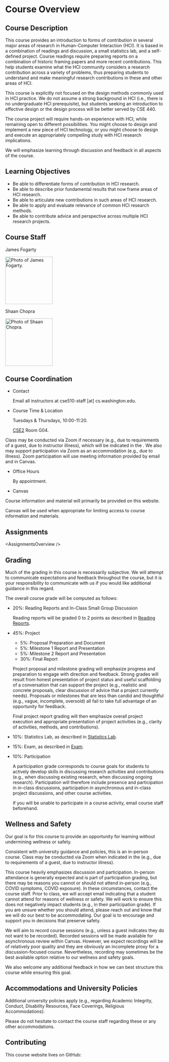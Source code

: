 


# Course Overview

<UnderDevelopment display={true} />

## Course Description

This course provides an introduction to forms of contribution in several major areas of research in Human-Computer Interaction (HCI).
It is based in a combination of readings and discussion, a small statistics lab, and a self-defined project.
Course readings require preparing reports on a combination of historic framing papers and more recent contributions.
This help students examine what the HCI community considers a research contribution across a variety of problems,
thus preparing students to understand and make meaningful research contributions in these and other areas of HCI.

This course is explicitly not focused on the design methods commonly used in HCI practice.
We do not assume a strong background in HCI (i.e., there is no undergraduate HCI prerequisite),
but students seeking an introduction to effective design or the design process will be better served by CSE 440.

The course project will require hands-on experience with HCI, while remaining open to different possibilities.
You might choose to design and implement a new piece of HCI technology,
or you might choose to design and execute an appropriately compelling study with HCI research implications.

We will emphasize learning through discussion and feedback in all aspects of the course.

## Learning Objectives

- Be able to differentiate forms of contribution in HCI research.
- Be able to describe prior fundamental results that now frame areas of HCI research.
- Be able to articulate new contributions in such areas of HCI research.
- Be able to apply and evaluate relevance of common HCI research methods.
- Be able to contribute advice and perspective across multiple HCI research projects.

## Course Staff

<Box display="flex" flexDirection="row" alignItems="flex-start">
  <Box marginTop={-2} marginBottom={-2} marginRight={2}>
    <p>James Fogarty</p>
    <p>
      <Image src={imgPhotoJames} basePath={Paths.basePath} height="150" alt="Photo of James Fogarty." />
    </p>
  </Box>
  <Box marginTop={-2} marginBottom={-2} marginRight={2}>
    <p>Shaan Chopra</p>
    <p>
      <Image src={imgPhotoShaan} basePath={Paths.basePath} height="150" alt="Photo of Shaan Chopra." />
    </p>
  </Box>
</Box>

## Course Coordination

- Contact

  Email all instructors at cse510-staff [at] cs.washington.edu.

- Course Time & Location

  Tuesdays & Thursdays, 10:00-11:20.

  [CSE2](https://www.washington.edu/maps/#!/cse2) Room G04.

Class may be conducted via Zoom if necessary
(e.g., due to requirements of a guest, due to instructor illness),
which will be indicated in the
<SiteLink linkKey={SiteLinks.calendarTop} />.
We also may support participation via Zoom as an accommodation (e.g., due to illness).
Zoom participation will use meeting information provided by email and in
<CourseStoreLink linkKey="linkCanvas">Canvas</CourseStoreLink>.

- Office Hours

  By appointment.

- Canvas

  <CourseStoreLink outerComponent="p" linkKey="linkCanvas" />

Course information and material will primarily be provided on this website.

Canvas will be used when appropriate for limiting access to course information and materials.

## Assignments

<TBD outerComponent="div">
    &lt;AssignmentsOverview /&gt;
</TBD>

## Grading

Much of the grading in this course is necessarily subjective.
We will attempt to communicate expectations and feedback throughout the course,
but it is your responsibility to communicate with us if you would like additional guidance in this regard.

The overall course grade will be computed as follows:

- 20%: Reading Reports and In-Class Small Group Discussion

  Reading reports will be graded 0 to 2 points as described in [Reading Reports](/assignments/readings#reading-reports).

- 45%: Project

  - 5%: Proposal Preparation and Document
  - 5%: Milestone 1 Report and Presentation
  - 5%: Milestone 2 Report and Presentation
  - 30%: Final Report

  Project proposal and milestone grading will emphasize progress and preparation to engage with direction and feedback.
  Strong grades will result from honest presentation of project status
  and useful scaffolding of a conversation that can support the project
  (e.g., realistic and concrete proposals, clear discussion of advice that a project currently needs).
  Proposals or milestones that are less than candid and thoughtful (e.g., vague, incomplete, oversold)
  all fail to take full advantage of an opportunity for feedback.

  Final project report grading will then emphasize overall project execution
  and appropriate presentation of project activities (e.g., clarity of activities, methods, and contributions).

- 10%: Statistics Lab, as described in [Statistics Lab](/assignments/statisticslab).
- 15%: Exam, as described in [Exam](/assignments/exam).
- 10%: Participation

  A participation grade corresponds to course goals for students to
  actively develop skills in discussing research activities and contributions
  (e.g., when discussing existing research, when discussing ongoing research).
  Participation will therefore include presence and participation in in-class discussions,
  participation in asynchronous and in-class project discussions, and other course activities.

  If you will be unable to participate in a course activity, email course staff beforehand.

## Wellness and Safety

Our goal is for this course to provide an opportunity for learning without undermining wellness or safety.

Consistent with university guidance and policies, this is an in-person course.
Class may be conducted via Zoom when indicated in the <SiteLink linkKey={SiteLinks.calendarTop} />
(e.g., due to requirements of a guest, due to instructor illness).

This course heavily emphasizes discussion and participation.
In-person attendance is generally expected and is part of participation grading,
but there may be reasons you cannot or should not attend in-person (e.g., COVID symptoms, COVID exposure).
In these circumstances, contact the course staff.
Prior to class, we will accept email indicating that a student cannot attend for reasons of wellness or safety.
We will work to ensure this does not negatively impact students (e.g., in their participation grade).
If you are unsure whether you should attend, please reach out and know that we will do our best to be accommodating.
Our goal is to encourage and support you in decisions that preserve safety.

We will aim to record course sessions (e.g., unless a guest indicates they do not want to be recorded).
Recorded sessions will be made available for asynchronous review within
<CourseStoreLink linkKey="linkCanvas">Canvas</CourseStoreLink>.
However, we expect recordings will be of relatively poor quality
and they are obviously an incomplete proxy for a discussion-focused course.
Nevertheless, recording may sometimes be the best available option relative to our wellness and safety goals.

We also welcome any additional feedback in how we can best structure this course while ensuring this goal.

## Accommodations and University Policies

Additional university policies apply
(e.g., regarding Academic Integrity, Conduct, Disability Resources, Face Coverings, Religious Accommodations):

<CourseStoreLink outerComponent="p" linkKey='linkUniversitySyllabusGuidelines' />

Please do not hesitate to contact the course staff regarding these or any other accommodations.

## Contributing

This course website lives on GitHub:

<CourseStoreLink outerComponent="p" linkKey='linkGitHub' />

